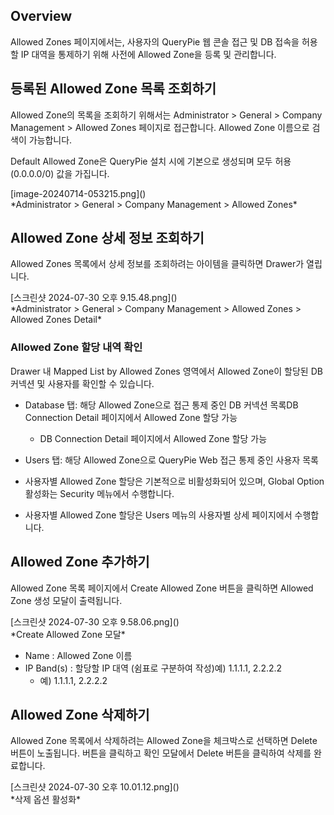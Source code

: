 ## Overview
Allowed Zones 페이지에서는, 사용자의 QueryPie 웹 콘솔 접근 및 DB 접속을 허용할 IP 대역을 통제하기 위해 사전에 Allowed Zone을 등록 및 관리합니다.

## 등록된 Allowed Zone 목록 조회하기
Allowed Zone의 목록을 조회하기 위해서는 Administrator &gt; General &gt; Company Management &gt; Allowed Zones 페이지로 접근합니다. Allowed Zone 이름으로 검색이 가능합니다.

Default Allowed Zone은 QueryPie 설치 시에 기본으로 생성되며 모두 허용(0.0.0.0/0) 값을 가집니다.

<p align="center">
<div>[image-20240714-053215.png]()</div>
*Administrator &gt; General &gt; Company Management &gt; Allowed Zones*
</p>

## Allowed Zone 상세 정보 조회하기
Allowed Zones 목록에서 상세 정보를 조회하려는 아이템을 클릭하면 Drawer가 열립니다.

<p align="center">
<div>[스크린샷 2024-07-30 오후 9.15.48.png]()</div>
*Administrator &gt; General &gt; Company Management &gt; Allowed Zones &gt; Allowed Zones Detail*
</p>

### Allowed Zone 할당 내역 확인
Drawer 내 Mapped List by Allowed Zones 영역에서 Allowed Zone이 할당된 DB 커넥션 및 사용자를 확인할 수 있습니다.

* Database 탭: 해당 Allowed Zone으로 접근 통제 중인 DB 커넥션 목록DB Connection Detail 페이지에서 Allowed Zone 할당 가능
  * DB Connection Detail 페이지에서 Allowed Zone 할당 가능
* Users 탭: 해당 Allowed Zone으로 QueryPie Web 접근 통제 중인 사용자 목록

* 사용자별 Allowed Zone 할당은 기본적으로 비활성화되어 있으며, Global Option 활성화는 Security 메뉴에서 수행합니다.

* 사용자별 Allowed Zone 할당은 Users 메뉴의 사용자별 상세 페이지에서 수행합니다.

## Allowed Zone 추가하기
Allowed Zone 목록 페이지에서 Create Allowed Zone 버튼을 클릭하면 Allowed Zone 생성 모달이 출력됩니다.

<p align="center">
<div>[스크린샷 2024-07-30 오후 9.58.06.png]()</div>
*Create Allowed Zone 모달*
</p>

* Name : Allowed Zone 이름
* IP Band(s) : 할당할 IP 대역 (쉼표로 구분하여 작성)예) 1.1.1.1, 2.2.2.2
  * 예) 1.1.1.1, 2.2.2.2

## Allowed Zone 삭제하기
Allowed Zone 목록에서 삭제하려는 Allowed Zone을 체크박스로 선택하면 Delete 버튼이 노출됩니다. 버튼을 클릭하고 확인 모달에서 Delete 버튼을 클릭하여 삭제를 완료합니다.

<p align="center">
<div>[스크린샷 2024-07-30 오후 10.01.12.png]()</div>
*삭제 옵션 활성화*
</p>
